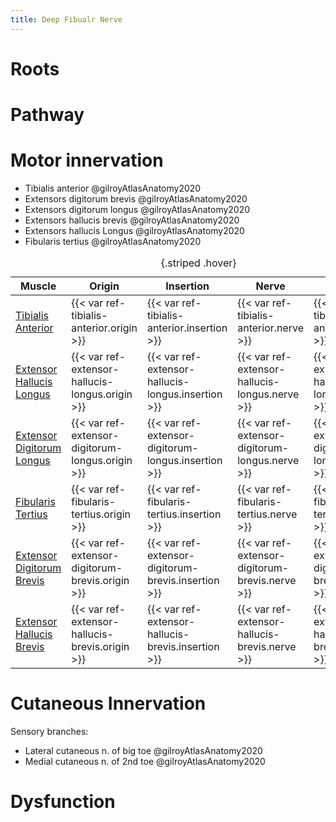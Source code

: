 ```yaml
---
title: Deep Fibualr Nerve
---
```



# Roots

# Pathway

# Motor innervation



- Tibialis anterior @gilroyAtlasAnatomy2020
- Extensors digitorum brevis @gilroyAtlasAnatomy2020
- Extensors digitorum longus @gilroyAtlasAnatomy2020
- Extensors hallucis brevis @gilroyAtlasAnatomy2020
- Extensors hallucis Longus @gilroyAtlasAnatomy2020
- Fibularis tertius @gilroyAtlasAnatomy2020


| Muscle  | Origin | Insertion | Nerve | Action |
|------|--------|-------|----------|--------|
| [Tibialis Anterior]({{< var ref-tibialis-anterior.path >}}) | {{< var ref-tibialis-anterior.origin >}} | {{< var ref-tibialis-anterior.insertion >}} | {{< var ref-tibialis-anterior.nerve >}} | {{< var ref-tibialis-anterior.action >}} |
| [Extensor Hallucis Longus]({{< var ref-extensor-hallucis-longus.path >}}) | {{< var ref-extensor-hallucis-longus.origin >}} | {{< var ref-extensor-hallucis-longus.insertion >}} | {{< var ref-extensor-hallucis-longus.nerve >}} | {{< var ref-extensor-hallucis-longus.action >}} |
| [Extensor Digitorum Longus]({{< var ref-extensor-digitorum-longus.path >}}) | {{< var ref-extensor-digitorum-longus.origin >}} | {{< var ref-extensor-digitorum-longus.insertion >}} | {{< var ref-extensor-digitorum-longus.nerve >}} | {{< var ref-extensor-digitorum-longus.action >}} |
| [Fibularis Tertius]({{< var ref-fibularis-tertius.path >}}) | {{< var ref-fibularis-tertius.origin >}} | {{< var ref-fibularis-tertius.insertion >}} | {{< var ref-fibularis-tertius.nerve >}} | {{< var ref-fibularis-tertius.action >}} |
| [Extensor Digitorum Brevis]({{< var ref-extensor-digitorum-brevis.path >}}) | {{< var ref-extensor-digitorum-brevis.origin >}} | {{< var ref-extensor-digitorum-brevis.insertion >}} | {{< var ref-extensor-digitorum-brevis.nerve >}} | {{< var ref-extensor-digitorum-brevis.action >}} |
| [Extensor Hallucis Brevis]({{< var ref-extensor-hallucis-brevis.path >}}) | {{< var ref-extensor-hallucis-brevis.origin >}} | {{< var ref-extensor-hallucis-brevis.insertion >}} | {{< var ref-extensor-hallucis-brevis.nerve >}} | {{< var ref-extensor-hallucis-brevis.action >}} |
: {.striped .hover}

# Cutaneous Innervation

Sensory branches:

- Lateral cutaneous n. of big toe @gilroyAtlasAnatomy2020
- Medial cutaneous n. of 2nd toe @gilroyAtlasAnatomy2020

# Dysfunction
